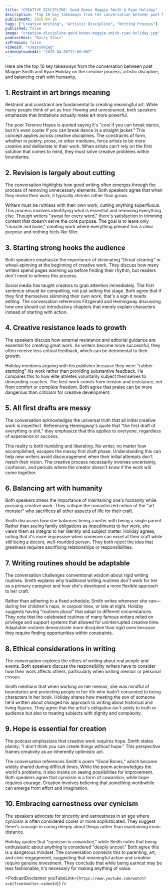 ```yaml
---
title: "CREATIVE DISCIPLINE: Good Bones Maggie Smith & Ryan Holiday"
description: "Top 10 key takeaways from the conversation between poet Maggie Smith and Ryan Holiday on the creative process, artistic discipline, and balancing craft with humanity."
publishedAt: 2025-04-16
tags: ["Creative Writing", "Artistic Discipline", "Writing Process"]
published: false
image: "creative-discipline-good-bones-maggie-smith-ryan-holiday.jpg"
podcastHost: "Daily Stoic"
isPremium: false
videoId: "nJezoj0mZeg"
videoUploadedAt: "2025-04-06T12:00:00Z"
---
```



<PodcastSummaryPageLayout frontmatter={frontmatter}>
Here are the top 10 key takeaways from the conversation between poet Maggie Smith and Ryan Holiday on the creative process, artistic discipline, and balancing craft with humanity.

## 1. Restraint in art brings meaning

Restraint and constraint are fundamental to creating meaningful art. While many people think of art as free-flowing and unrestrained, both speakers emphasize that limitations actually make art more powerful.

The poet Terence Hayes is quoted saying it's "cool if you can break dance, but it's even cooler if you can break dance in a straight jacket." This concept applies across creative disciplines. The constraints of form, whether in poetry, prose, or other mediums, force artists to be more creative and deliberate in their work. When artists can't rely on the first solution that comes to mind, they must solve creative problems within boundaries.

## 2. Revision is largely about cutting

The conversation highlights how good writing often emerges through the process of removing unnecessary elements. Both speakers agree that when they revise their work, it typically shrinks rather than grows.

Writers must be ruthless with their own work, cutting anything superfluous. This process involves identifying what is essential and removing everything else. Though writers "sweat for every word," there's satisfaction in trimming content that doesn't serve the core purpose. The goal is to leave only "muscle and bone," creating work where everything present has a clear purpose and nothing feels like filler.

## 3. Starting strong hooks the audience

Both speakers emphasize the importance of eliminating "throat clearing" or wheel-spinning at the beginning of creative work. They discuss how many writers spend pages warming up before finding their rhythm, but readers don't need to witness this process.

Social media has taught creators to grab attention immediately. The first sentence should be compelling, not just setting the stage. Both agree that if they find themselves skimming their own work, that's a sign it needs editing. The conversation references Fitzgerald and Hemingway discussing how one should cut introductory chapters that merely explain characters instead of starting with action.

## 4. Creative resistance leads to growth

The speakers discuss how external resistance and editorial guidance are essential for creating great work. As writers become more successful, they often receive less critical feedback, which can be detrimental to their growth.

Holiday mentions arguing with his publisher because they were "rubber stamping" his work rather than providing substantive feedback. He compares this to how elite athletes voluntarily subject themselves to demanding coaches. The best work comes from tension and resistance, not from comfort or complete freedom. Both agree that praise can be more dangerous than criticism for creative development.

## 5. All first drafts are messy

The conversation acknowledges the universal truth that all initial creative work is imperfect. Referencing Hemingway's quote that "the first draft of everything is shit," they emphasize that this applies to everyone, regardless of experience or success.

This reality is both humbling and liberating. No writer, no matter how accomplished, escapes the messy first draft phase. Understanding this can help new writers avoid discouragement when their initial attempts don't match their vision. The creative process necessarily involves uncertainty, confusion, and periods where the creator doesn't know if the work will come together.

## 6. Balancing art with humanity

Both speakers stress the importance of maintaining one's humanity while pursuing creative work. They critique the romanticized notion of the "art monster" who sacrifices all other aspects of life for their craft.

Smith discusses how she balances being a writer with being a single parent. Rather than seeing family obligations as impediments to her work, she views them as integral to her identity and subject matter. Holiday agrees, noting that it's more impressive when someone can excel at their craft while still being a decent, well-rounded person. They both reject the idea that greatness requires sacrificing relationships or responsibilities.

## 7. Writing routines should be adaptable

The conversation challenges conventional wisdom about rigid writing routines. Smith explains why traditional writing routines don't work for her as a primary caregiver and how she's developed a more flexible approach to her craft.

Rather than adhering to a fixed schedule, Smith writes whenever she can—during her children's naps, in carpool lines, or late at night. Holiday suggests having "routines plural" that adapt to different circumstances. They note that the celebrated routines of many famous writers relied on privilege and support systems that allowed for uninterrupted creative time. Adaptable routines demonstrate more discipline than rigid ones because they require finding opportunities within constraints.

## 8. Ethical considerations in writing

The conversation explores the ethics of writing about real people and events. Both speakers discuss the responsibility writers have to consider how their work affects others, particularly when writing memoir or personal essays.

Smith mentions that when working on her memoir, she was mindful of boundaries and protecting people in her life who hadn't consented to being characters in her book. Holiday shares how meeting the son of someone he'd written about changed his approach to writing about historical and living figures. They agree that the artist's obligation isn't solely to truth or audience but also to treating subjects with dignity and complexity.

## 9. Hope is essential for creation

The podcast emphasizes that creative work requires hope. Smith states plainly: "I don't think you can create things without hope." This perspective frames creativity as an inherently optimistic act.

The conversation references Smith's poem "Good Bones," which became widely shared during difficult times. While the poem acknowledges the world's problems, it also insists on seeing possibilities for improvement. Both speakers agree that cynicism is a form of cowardice, while hope requires courage. Creation involves believing that something worthwhile can emerge from effort and imagination.

## 10. Embracing earnestness over cynicism

The speakers advocate for sincerity and earnestness in an age where cynicism is often considered cooler or more sophisticated. They suggest there's courage in caring deeply about things rather than maintaining ironic distance.

Holiday quotes that "cynicism is cowardice," while Smith notes that being enthusiastic about anything is considered "deeply uncool." Both agree this is a dangerous mindset. The conversation connects this to parenting, art, and civic engagement, suggesting that meaningful action and creation require genuine investment. They conclude that while being earnest may be less fashionable, it's necessary for making anything of value.

<PodcastDisclaimer
  youTubeLink={`https://www.youtube.com/watch?v=${frontmatter.videoId}`}
/>

</PodcastSummaryPageLayout>
